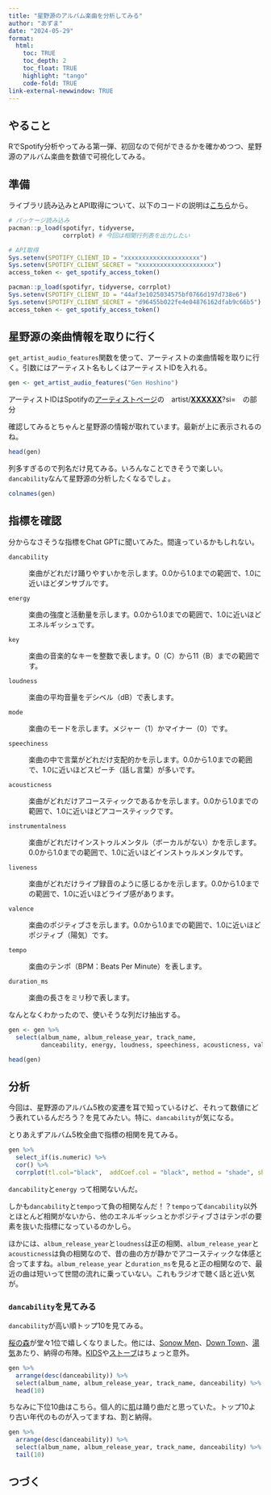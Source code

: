 ```yaml
---
title: "星野源のアルバム楽曲を分析してみる"
author: "あずま"
date: "2024-05-29"
format:
  html:
    toc: TRUE
    toc_depth: 2
    toc_float: TRUE
    highlight: "tango"
    code-fold: TRUE
link-external-newwindow: TRUE
---
```


## やること

RでSpotify分析やってみる第一弾、初回なので何ができるかを確かめつつ、星野源のアルバム楽曲を数値で可視化してみる。


## 準備

ライブラリ読み込みとAPI取得について、以下のコードの説明は[こちら](https://azumaya2126.github.io/spotify_analysis/)から。

```r
# パッケージ読み込み
pacman::p_load(spotifyr, tidyverse, 
               corrplot) # 今回は相関行列表を出力したい

# API取得
Sys.setenv(SPOTIFY_CLIENT_ID = "xxxxxxxxxxxxxxxxxxxxx")
Sys.setenv(SPOTIFY_CLIENT_SECRET = "xxxxxxxxxxxxxxxxxxxxx")
access_token <- get_spotify_access_token()
```

```r
pacman::p_load(spotifyr, tidyverse, corrplot)
Sys.setenv(SPOTIFY_CLIENT_ID = "44af3e1025034575bf0766d197d738e6")
Sys.setenv(SPOTIFY_CLIENT_SECRET = "d96455b022fe4e04876162dfab9c66b5")
access_token <- get_spotify_access_token()
```



## 星野源の楽曲情報を取りに行く


`get_artist_audio_features`関数を使って、アーティストの楽曲情報を取りに行く。引数にはアーティスト名もしくはアーティストIDを入れる。

```r
gen <- get_artist_audio_features("Gen Hoshino") 
```

::: {.callout-tip appearance="simple"}
アーティストIDはSpotifyの[アーティストページ](https://open.spotify.com/intl-ja/artist/1S2S00lgLYLGHWA44qGEUs?si=wODSUxHNRj-_zgKo-dMrWQ)の　artist/[**XXXXXX**]{.underline}?si=　の部分
:::

確認してみるとちゃんと星野源の情報が取れています。最新が上に表示されるのね。

```r
head(gen)
```

列多すぎるので列名だけ見てみる。いろんなことできそうで楽しい。`dancability`なんて星野源の分析したくなるでしょ。

```r
colnames(gen)
```

## 指標を確認

分からなさそうな指標をChat GPTに聞いてみた。間違っているかもしれない。

`dancability`

:   楽曲がどれだけ踊りやすいかを示します。0.0から1.0までの範囲で、1.0に近いほどダンサブルです。

`energy`

:   楽曲の強度と活動量を示します。0.0から1.0までの範囲で、1.0に近いほどエネルギッシュです。

`key`

:   楽曲の音楽的なキーを整数で表します。0（C）から11（B）までの範囲です。

`loudness`

:   楽曲の平均音量をデシベル（dB）で表します。

`mode`

:   楽曲のモードを示します。メジャー（1）かマイナー（0）です。

`speechiness`

:   楽曲の中で言葉がどれだけ支配的かを示します。0.0から1.0までの範囲で、1.0に近いほどスピーチ（話し言葉）が多いです。

`acousticness`

:   楽曲がどれだけアコースティックであるかを示します。0.0から1.0までの範囲で、1.0に近いほどアコースティックです。

`instrumentalness`

:   楽曲がどれだけインストゥルメンタル（ボーカルがない）かを示します。0.0から1.0までの範囲で、1.0に近いほどインストゥルメンタルです。

`liveness`

:   楽曲がどれだけライブ録音のように感じるかを示します。0.0から1.0までの範囲で、1.0に近いほどライブ感があります。

`valence`

:   楽曲のポジティブさを示します。0.0から1.0までの範囲で、1.0に近いほどポジティブ（陽気）です。

`tempo`

:   楽曲のテンポ（BPM：Beats Per Minute）を表します。

`duration_ms`

:   楽曲の長さをミリ秒で表します。

なんとなくわかったので、使いそうな列だけ抽出する。

```r
gen <- gen %>% 
  select(album_name, album_release_year, track_name, 
         danceability, energy, loudness, speechiness, acousticness, valence, tempo, duration_ms)

head(gen)
```

## 分析

今回は、星野源のアルバム5枚の変遷を耳で知っているけど、それって数値にどう表れているんだろう？を見てみたい。特に、`dancability`が気になる。

とりあえずアルバム5枚全曲で指標の相関を見てみる。

```r
gen %>% 
  select_if(is.numeric) %>% 
  cor() %>% 
  corrplot(tl.col="black",  addCoef.col = "black", method = "shade", shade.col = NA)


```

`dancability`と`energy` って相関ないんだ。

しかも`dancability`と`tempo`って負の相関なんだ！？`tempo`って`dancability`以外とほとんど相関がないから、他のエネルギッシュとかポジティブさはテンポの要素を抜いた指標になっているのかしら。

ほかには、`album_release_year`と`loudness`は正の相関、`album_release_year`と`acousticness`は負の相関なので、昔の曲の方が静かでアコースティックな体感と合ってますね。`album_release_year` と`duration_ms`を見ると正の相関なので、最近の曲は短いって世間の流れに乗っていない。これもラジオで聴く話と近い気が。

### `dancability`を見てみる

`dancability`が高い順トップ10を見てみる。

[桜の森](https://open.spotify.com/intl-ja/track/7hjZPeA13HBpkkQw9Hzrqe?si=acdc7fdff708422d){target="_blank"}が堂々1位で嬉しくなりました。他には、[Sonow Men](https://open.spotify.com/intl-ja/track/4EAFrjOpnbkUel0WrD9TTy?si=ceeee45cd7e9445a)、[Down Town](https://open.spotify.com/intl-ja/track/5g5ioDgBlDUQduaGJHSRkN?si=ad8e4054b2d94384)、[湯気](https://open.spotify.com/intl-ja/track/3EMr3gNOpGCC4Uaty4sCcB?si=36a38ea2f71b49e8)あたり、納得の布陣。[KIDS](https://open.spotify.com/intl-ja/track/48xCwzYgpO629btODlQxgK?si=05492d2551354f2c)や[ストーブ](https://open.spotify.com/intl-ja/track/5XiivA3rLyjko6RxDmeRL5?si=3281b36f86614960)はちょっと意外。

```r
gen %>% 
  arrange(desc(danceability)) %>% 
  select(album_name, album_release_year, track_name, danceability) %>% 
  head(10)
```

ちなみに下位10曲はこちら。個人的に[肌](https://open.spotify.com/intl-ja/track/0YEjAa5T0NQwvB7uz1dJvW?si=1320ab81c31b41a9)は踊り曲だと思っていた。トップ10より古い年代のものが入ってますね、割と納得。

```r
gen %>% 
  arrange(desc(danceability)) %>% 
  select(album_name, album_release_year, track_name, danceability) %>% 
  tail(10)
```

## つづく




